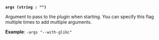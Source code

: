 <a id="plugin-flag-args" />

**`args (string : "")`**

Argument to pass to the plugin when starting. You can specify this flag multiple 
times to add multiple arguments.

**Example**: `-args "--with-glibc"`
